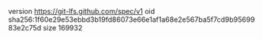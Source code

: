 version https://git-lfs.github.com/spec/v1
oid sha256:1f60e29e53ebbd3b19fd86073e66e1af1a68e2e567ba5f7cd9b9569983e2c75d
size 169932
